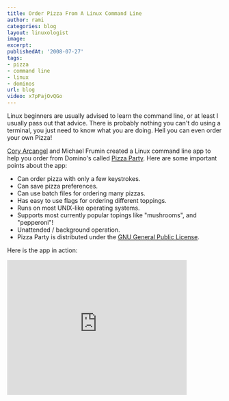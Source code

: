 ```yaml
---
title: Order Pizza From A Linux Command Line
author: rami
categories: blog
layout: linuxologist
image:
excerpt:
publishedAt: '2008-07-27'
tags:
- pizza
- command line
- linux
- dominos
url: blog
video: x7pPajOvQGo
---
```


Linux beginners are usually advised to learn the command line, or at least I usually pass out that advice. There is probably nothing you can't do using a terminal, you just need to know what you are doing. Hell you can even order your own Pizza!

[Cory Arcangel](http://www.beigerecords.com/cory/) and Michael Frumin created a Linux command line app to help you order from Domino's called [Pizza Party](http://www.beigerecords.com/cory/pizza_party/). Here are some important points about the app:

* Can order pizza with only a few keystrokes.
* Can save pizza preferences.
* Can use batch files for ordering many pizzas.
* Has easy to use flags for ordering different toppings.
* Runs on most UNIX-like operating systems.
* Supports most currently popular topings like "mushrooms", and "pepperoni"!
* Unattended / background operation.
* Pizza Party is distributed under the [GNU General Public License](http://www.gnu.org/copyleft/gpl.html).

Here is the app in action:

<iframe width="420" height="315" src="https://www.youtube.com/embed/x7pPajOvQGo" frameborder="0" allowfullscreen></iframe>
